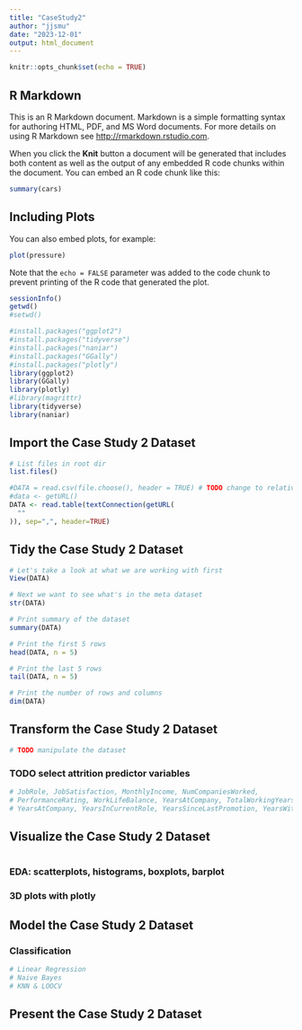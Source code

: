 ```yaml
---
title: "CaseStudy2"
author: "jjsmu"
date: "2023-12-01"
output: html_document
---
```


```r
knitr::opts_chunk$set(echo = TRUE)
```

## R Markdown

This is an R Markdown document. Markdown is a simple formatting syntax for authoring HTML, PDF, and MS Word documents. For more details on using R Markdown see <http://rmarkdown.rstudio.com>.

When you click the **Knit** button a document will be generated that includes both content as well as the output of any embedded R code chunks within the document. You can embed an R code chunk like this:

```r
summary(cars)
```

## Including Plots

You can also embed plots, for example:

```r
plot(pressure)
```

Note that the `echo = FALSE` parameter was added to the code chunk to prevent printing of the R code that generated the plot.

```r
sessionInfo()
getwd()
#setwd()

#install.packages("ggplot2")
#install.packages("tidyverse")
#install.packages("naniar")
#install.packages("GGally")
#install.packages("plotly")
library(ggplot2)
library(GGally)
library(plotly)
#library(magrittr)
library(tidyverse)
library(naniar)
```

## Import the Case Study 2 Dataset

```r

# List files in root dir
list.files()

#DATA = read.csv(file.choose(), header = TRUE) # TODO change to relative path file
#data <- getURL()
DATA <- read.table(textConnection(getURL(
  ""
)), sep=",", header=TRUE)


```
## Tidy the Case Study 2 Dataset

```r
# Let's take a look at what we are working with first
View(DATA)

# Next we want to see what's in the meta dataset 
str(DATA)

# Print summary of the dataset
summary(DATA)

# Print the first 5 rows 
head(DATA, n = 5)

# Print the last 5 rows
tail(DATA, n = 5)

# Print the number of rows and columns
dim(DATA)

```

## Transform the Case Study 2 Dataset
```r
# TODO manipulate the dataset 
```

### TODO select attrition predictor variables
```r
# JobRole, JobSatisfaction, MonthlyIncome, NumCompaniesWorked,
# PerformanceRating, WorkLifeBalance, YearsAtCompany, TotalWorkingYears
# YearsAtCompany, YearsInCurrentRole, YearsSinceLastPromotion, YearsWithCurrManager,
```

## Visualize the Case Study 2 Dataset
```r



```


### EDA: scatterplots, histograms, boxplots, barplot
### 3D plots with plotly

## Model the Case Study 2 Dataset

### Classification
```r
# Linear Regression
# Naive Bayes
# KNN & LOOCV
```

## Present the Case Study 2 Dataset